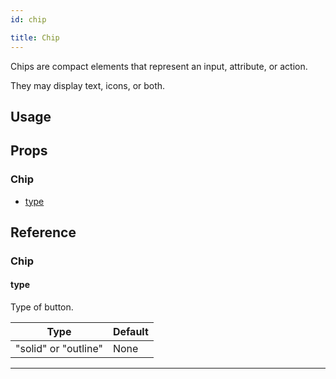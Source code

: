 ```yaml
---
id: chip

title: Chip
---
```






Chips are compact elements that represent an input, attribute, or action.

They may display text, icons, or both.

## Usage

<Usage />

## Props

### Chip

- [type](#type)

## Reference

### Chip

#### type

Type of button.

| Type                 | Default |
| -------------------- | ------- |
| "solid" or "outline" | None    |

---

